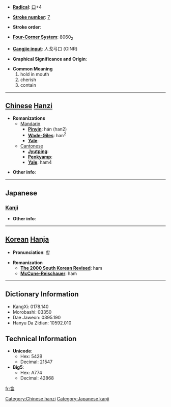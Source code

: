 * '''[[Wiktionary:Chinese radical index| Radical]]''': [[Wiktionary:Chinese radical index 口|口]]+4

* '''[[Wiktionary:Chinese total strokes index|Stroke number]]''': [[Wiktionary:Chinese total strokes index 7|7]]

* '''Stroke order''': 

* '''[[Wiktionary:Chinese four corner index|Four-Corner System]]''': 8060<sub>2</sub>

* '''[[Wiktionary:Chinese Cangjie index|Cangjie input]]''': 人戈弓口 (OINR)

* '''Graphical Significance and Origin''': 

* '''Common Meaning'''
*#hold in mouth
*# cherish
*# contain


----

== [[Chinese]] [[Hanzi]] ==

* '''Romanizations'''
** [[Mandarin]]
*** '''[[Pinyin]]''': hán (han2)
*** '''[[Wade-Giles]]''': han<sup>2</sup>
*** '''[[Yale]]''': 
**[[Cantonese]]
***'''[[Jyutping]]''':
***'''[[Penkyamp]]''': 
***'''[[Yale]]''': ham4

* '''Other info''': 

----

==Japanese==
===[[Kanji]]===
{{kanji|on readings=[[がん]] (gan)|kun readings=[[ふくむ]] (fukumu), [[ふくめる]] (fukumeru)}}

* '''Other info''':  

----

== [[Korean]] [[Hanja]] ==

* '''Pronunciation''': 함

* '''Romanization'''
** '''[[The 2000 South Korean Revised Romanization|The 2000 South Korean Revised]]''': ham
** '''[[McCune-Reischauer]]''': ham

----

== Dictionary Information ==

* KangXi: 0178.140
* Morobashi: 03350
* Dae Jaweon: 0395.190
* Hanyu Da Zidian: 10592.010

== Technical Information ==

* '''Unicode''':
** Hex: 542B
** Decimal: 21547
* '''Big5''':
** Hex: A774
** Decimal: 42868

[[Category:Chinese hanzi]]
[[Category:Japanese kanji]]

[[fr:含]]